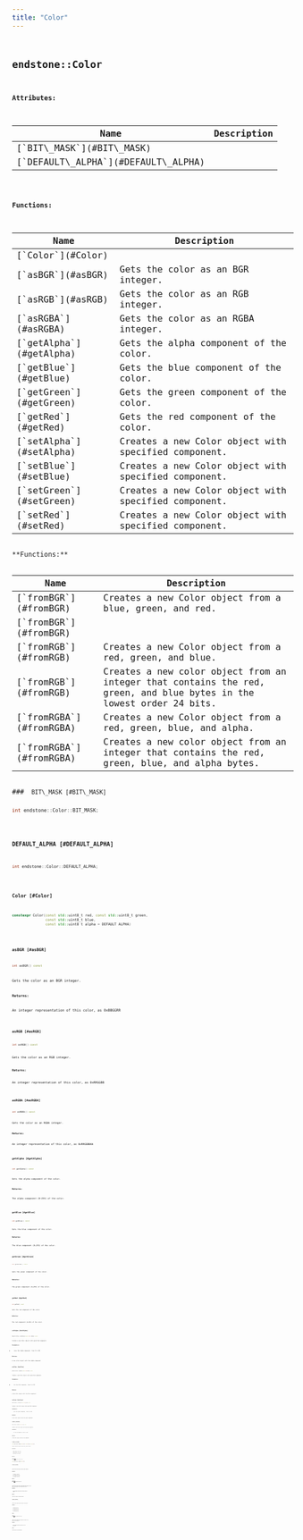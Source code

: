 ```yaml
---
title: "Color"
---
```


## <code className="doc-symbol doc-symbol-class"/> endstone::Color










**Attributes:**

<table>
<thead>
   <tr>
      <th>Name</th>
      <th>Description</th>
   </tr>
</thead>
<tbody>
<tr key="classendstone_1_1_color_1a7c5e7653a0ede9a6e5da415ac93bcf51">
    <td>[`BIT\_MASK`](#BIT\_MASK)</td>
    <td></td>
</tr>
<tr key="classendstone_1_1_color_1a3c2563e89f8f1961ce3a41fa99f5f637">
    <td>[`DEFAULT\_ALPHA`](#DEFAULT\_ALPHA)</td>
    <td></td>
</tr>
</tbody>
</table>






**Functions:**

<table>
<thead>
   <tr>
      <th>Name</th>
      <th>Description</th>
   </tr>
</thead>
<tbody>
<tr key="classendstone_1_1_color_1a17541893a7122663b91e49f77f828475">
    <td>[`Color`](#Color)</td>
    <td></td>
</tr>
<tr key="classendstone_1_1_color_1a49132ac0dcd6eb30d0c88b060e2145aa">
    <td>[`asBGR`](#asBGR)</td>
    <td>Gets the color as an BGR integer.</td>
</tr>
<tr key="classendstone_1_1_color_1ae79fd7ce5bc89837d82073ffdb7fab65">
    <td>[`asRGB`](#asRGB)</td>
    <td>Gets the color as an RGB integer.</td>
</tr>
<tr key="classendstone_1_1_color_1aafd4045f6c816b868c35dc494c2713b0">
    <td>[`asRGBA`](#asRGBA)</td>
    <td>Gets the color as an RGBA integer.</td>
</tr>
<tr key="classendstone_1_1_color_1a6696f9d17391d894745ddc0c202707b1">
    <td>[`getAlpha`](#getAlpha)</td>
    <td>Gets the alpha component of the color.</td>
</tr>
<tr key="classendstone_1_1_color_1a9ed18343f473ed0a5b69a34040c9c6ce">
    <td>[`getBlue`](#getBlue)</td>
    <td>Gets the blue component of the color.</td>
</tr>
<tr key="classendstone_1_1_color_1a301d32f39f8cffa44020cc9a62212ea1">
    <td>[`getGreen`](#getGreen)</td>
    <td>Gets the green component of the color.</td>
</tr>
<tr key="classendstone_1_1_color_1a0ba516557cf1a2286149c620d95e00c4">
    <td>[`getRed`](#getRed)</td>
    <td>Gets the red component of the color.</td>
</tr>
<tr key="classendstone_1_1_color_1a90d9dc03bed7fd437a864b5a3a2e597e">
    <td>[`setAlpha`](#setAlpha)</td>
    <td>Creates a new Color object with specified component.</td>
</tr>
<tr key="classendstone_1_1_color_1af05e9817b91e4f72624a42f42cbe055f">
    <td>[`setBlue`](#setBlue)</td>
    <td>Creates a new Color object with specified component.</td>
</tr>
<tr key="classendstone_1_1_color_1add7da4ae942f6368453e8136b4a08d96">
    <td>[`setGreen`](#setGreen)</td>
    <td>Creates a new Color object with specified component.</td>
</tr>
<tr key="classendstone_1_1_color_1ad40dfce4204a27c04c55b5ea0de9cc73">
    <td>[`setRed`](#setRed)</td>
    <td>Creates a new Color object with specified component.</td>
</tr>
</tbody>
</table>
**Functions:**

<table>
<thead>
   <tr>
      <th>Name</th>
      <th>Description</th>
   </tr>
</thead>
<tbody>
<tr key="classendstone_1_1_color_1a9e54364845addf34dbc1641265479a50">
    <td>[`fromBGR`](#fromBGR)</td>
    <td>Creates a new Color object from a blue, green, and red.</td>
</tr>
<tr key="classendstone_1_1_color_1a15c60c7b1d2e5c368c9595a83429f1fd">
    <td>[`fromBGR`](#fromBGR)</td>
    <td></td>
</tr>
<tr key="classendstone_1_1_color_1ab5bdb830e17b94e429c36e519ba5d08f">
    <td>[`fromRGB`](#fromRGB)</td>
    <td>Creates a new Color object from a red, green, and blue.</td>
</tr>
<tr key="classendstone_1_1_color_1a9bdf55abfb01aabe84e04b3e72da5ebe">
    <td>[`fromRGB`](#fromRGB)</td>
    <td>Creates a new color object from an integer that contains the red, green, and blue bytes in the lowest order 24 bits.</td>
</tr>
<tr key="classendstone_1_1_color_1aa2f1bbfb5aa8fc939583d9d7c454651b">
    <td>[`fromRGBA`](#fromRGBA)</td>
    <td>Creates a new Color object from a red, green, blue, and alpha.</td>
</tr>
<tr key="classendstone_1_1_color_1a09bbf9dd83f827588692890fe9d4ebf7">
    <td>[`fromRGBA`](#fromRGBA)</td>
    <td>Creates a new color object from an integer that contains the red, green, blue, and alpha bytes.</td>
</tr>
</tbody>
</table>
### <code className="doc-symbol doc-symbol-variable"/> BIT\_MASK [#BIT\_MASK]

```cpp
int endstone::Color::BIT_MASK;
```
### <code className="doc-symbol doc-symbol-variable"/> DEFAULT\_ALPHA [#DEFAULT\_ALPHA]

```cpp
int endstone::Color::DEFAULT_ALPHA;
```
### <code className="doc-symbol doc-symbol-function"/> Color [#Color]

```cpp
constexpr Color(const std::uint8_t red, const std::uint8_t green,
                const std::uint8_t blue,
                const std::uint8_t alpha = DEFAULT_ALPHA)
```
### <code className="doc-symbol doc-symbol-function"/> asBGR [#asBGR]

```cpp
int asBGR() const
```

Gets the color as an BGR integer.





**Returns:**

An integer representation of this color, as 0xBBGGRR 





        
### <code className="doc-symbol doc-symbol-function"/> asRGB [#asRGB]

```cpp
int asRGB() const
```

Gets the color as an RGB integer.





**Returns:**

An integer representation of this color, as 0xRRGGBB 





        
### <code className="doc-symbol doc-symbol-function"/> asRGBA [#asRGBA]

```cpp
int asRGBA() const
```

Gets the color as an RGBA integer.





**Returns:**

An integer representation of this color, as 0xRRGGBBAA 





        
### <code className="doc-symbol doc-symbol-function"/> getAlpha [#getAlpha]

```cpp
int getAlpha() const
```

Gets the alpha component of the color.





**Returns:**

The alpha component (0–255) of the color. 





        
### <code className="doc-symbol doc-symbol-function"/> getBlue [#getBlue]

```cpp
int getBlue() const
```

Gets the blue component of the color.





**Returns:**

The blue component (0–255) of the color. 





        
### <code className="doc-symbol doc-symbol-function"/> getGreen [#getGreen]

```cpp
int getGreen() const
```

Gets the green component of the color.





**Returns:**

The green component (0–255) of the color. 





        
### <code className="doc-symbol doc-symbol-function"/> getRed [#getRed]

```cpp
int getRed() const
```

Gets the red component of the color.





**Returns:**

The red component (0–255) of the color. 





        
### <code className="doc-symbol doc-symbol-function"/> setAlpha [#setAlpha]

```cpp
Result<Color> setAlpha(const int alpha) const
```

Creates a new Color object with specified component.





**Parameters:**


* `alpha` the alpha component, from 0 to 255



**Returns:**

a new color object with the alpha component 





        
### <code className="doc-symbol doc-symbol-function"/> setBlue [#setBlue]

```cpp
Result<Color> setBlue(const int blue) const
```

Creates a new Color object with specified component.





**Parameters:**


* `blue` the blue component, from 0 to 255



**Returns:**

a new color object with the blue component 





        
### <code className="doc-symbol doc-symbol-function"/> setGreen [#setGreen]

```cpp
Result<Color> setGreen(const int green) const
```

Creates a new Color object with specified component.





**Parameters:**


* `green` the green component, from 0 to 255



**Returns:**

a new color object with the green component 





        
### <code className="doc-symbol doc-symbol-function"/> setRed [#setRed]

```cpp
Result<Color> setRed(const int red) const
```

Creates a new Color object with specified component.





**Parameters:**


* `red` the red component, from 0 to 255



**Returns:**

a new color object with the red component 





        
### <code className="doc-symbol doc-symbol-function"/> fromBGR [#fromBGR]



```cpp
static Result<Color> fromBGR(const int blue, const int green, const int red)
```

Creates a new Color object from a blue, green, and red.





**Parameters:**


* `blue` integer from 0-255 
* `green` integer from 0-255 
* `red` integer from 0-255



**Returns:**

a new [**Color**](classendstone_1_1_color.md) object for the red, green, blue 





        

```cpp
static Result<Color> fromBGR(const int bgr)
```
### <code className="doc-symbol doc-symbol-function"/> fromRGB [#fromRGB]



```cpp
static Result<Color> fromRGB(const int red, const int green, const int blue)
```

Creates a new Color object from a red, green, and blue.





**Parameters:**


* `red` integer from 0-255 
* `green` integer from 0-255 
* `blue` integer from 0-255



**Returns:**

a new [**Color**](classendstone_1_1_color.md) object for the red, green, blue 





        

```cpp
static Result<Color> fromRGB(const int rgb)
```

Creates a new color object from an integer that contains the red, green, and blue bytes in the lowest order 24 bits.





**Parameters:**


* `rgb` the integer storing the red, green, and blue values



**Returns:**

a new color object for specified values 





        
### <code className="doc-symbol doc-symbol-function"/> fromRGBA [#fromRGBA]



```cpp
static Result<Color> fromRGBA(int red, int green, int blue, int alpha)
```

Creates a new Color object from a red, green, blue, and alpha.





**Parameters:**


* `red` integer from 0-255 
* `green` integer from 0-255 
* `blue` integer from 0-255 
* `alpha` integer from 0-255



**Returns:**

a new [**Color**](classendstone_1_1_color.md) object for the red, green, blue, alpha 





        

```cpp
static Result<Color> fromRGBA(const int rgba)
```

Creates a new color object from an integer that contains the red, green, blue, and alpha bytes.





**Parameters:**


* `rgba` the integer storing the red, green, blue, and alpha values



**Returns:**

a new color object for specified values 





        